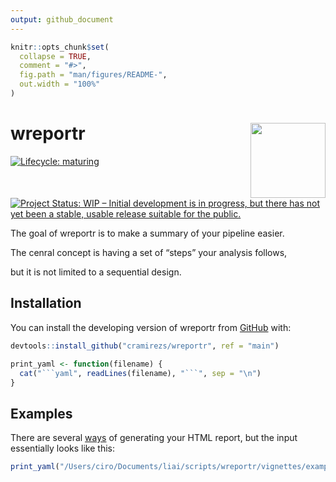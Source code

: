 ```yaml
---
output: github_document
---
```


<!-- README.md is generated from README.Rmd. Please edit that file -->

```r
knitr::opts_chunk$set(
  collapse = TRUE,
  comment = "#>",
  fig.path = "man/figures/README-",
  out.width = "100%"
)
```

# wreportr <img src="man/figures/logo.png" align="right" width="120" />

<!-- badges: start -->
[![Lifecycle: maturing](https://img.shields.io/badge/lifecycle-maturing-blue.svg)](https://www.tidyverse.org/lifecycle/#maturing)
[![Project Status: WIP – Initial development is in progress, but there has not yet been a stable, usable release suitable for the public.](https://www.repostatus.org/badges/latest/wip.svg)](https://www.repostatus.org/#wip)
<!-- badges: end -->

The goal of wreportr is to make a summary of your pipeline easier.

The cenral concept is having a set of "steps" your analysis follows,

but it is not limited to a sequential design.

## Installation

You can install the developing version of wreportr from
[GitHub](https://github.com/cramirezs/wreportr) with:

```r
devtools::install_github("cramirezs/wreportr", ref = "main")
```

```r
print_yaml <- function(filename) {
  cat("```yaml", readLines(filename), "```", sep = "\n")
}
```

## Examples

There are several [ways](vignette/) of generating your HTML report,
but the input essentially looks like this:

```r
print_yaml("/Users/ciro/Documents/liai/scripts/wreportr/vignettes/example1.yaml")
```
